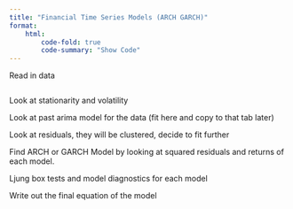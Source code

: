 ```yaml
---
title: "Financial Time Series Models (ARCH GARCH)"
format:
    html:
        code-fold: true
        code-summary: "Show Code"
---
```



Read in data
```r

```


Look at stationarity and volatility


Look at past arima model for the data (fit here and copy to that tab later)


Look at residuals, they will be clustered, decide to fit further


Find ARCH or GARCH Model by looking at squared residuals and returns of each model.


Ljung box tests and model diagnostics for each model


Write out the final equation of the model
